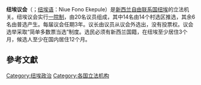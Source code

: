 {{Infobox legislature
| name              = 纽埃议会
| native_name       = Niue Assembly<br>Niue Fono Ekepule
| native_name_lang  = niu
| coa_pic           = Public Seal of Niue.svg
| coa_res           = 120px
| coa_alt           = 
| coa_caption       = 纽埃国徽
| logo_pic          = 
| logo_res          = 
| logo_alt          = 
| logo_caption      = 
| house_type        = 一院制
| houses            =
| leader1_type      = 议长
| leader1           = Togiavalu Pihigia
| party1            =
| election1         = 2014年4月12日
| leader2_type      =
| leader2           =
| party2            =
| election2         =
| members           = 20
| structure1        =
| structure1_res    =
| political_groups1 =
{{Color box|#DDDDDD|border=darkgray}} [[独立人士|独立人士]] (6)<br>
{{nowrap|{{Color box|#A0A0A0|border=darkgray}} 村庄代表 (14)}}
| last_election1    = 2017年5月6日
| meeting_place     = {{Flag|Niue}}[[阿洛菲|阿洛菲]]
| session_room      =
| session_res       =
| website           =
| footnotes         =
}}

'''纽埃议会'''（{{lang-en|Niue Assembly}}；[[纽埃语|纽埃语]]：Niue Fono Ekepule）是[[新西兰|新西兰]][[自由联合|自由联系国]][[纽埃|纽埃]]的立法机关。纽埃议会实行[[一院制|一院制]]，由20名议员组成，其中14名由14个村选区推选，其余6名由普选产生。每届议会任期3年。议长由议员从议会外选出，没有投票权。议会选举采取“简单多数票当选”制度。选民必须有新西兰国籍，在纽埃至少居住3个月，候选人至少在国内居住12个月。

== 參考文獻 ==
{{Reflist|30em}}

{{大洋洲题目|议会}}

[[Category:纽埃政治|Category:纽埃政治]]
[[Category:各国立法机构|Category:各国立法机构]]
